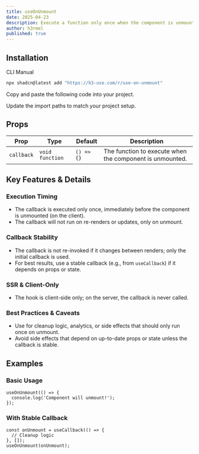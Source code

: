 ```yaml
---
title: useOnUnmount
date: 2025-04-23
description: Execute a function only once when the component is unmounted.
author: h3rmel
published: true
---
```


<HookPreview name="use-on-unmount-demo" />

## Installation

<Tabs defaultValue="cli">

<TabsList>
  <TabsTrigger value="cli">CLI</TabsTrigger>
  <TabsTrigger value="manual">Manual</TabsTrigger>
</TabsList>
<TabsContent value="cli">

```bash
npx shadcn@latest add "https://h3-use.com/r/use-on-unmount"
```

</TabsContent>
<TabsContent value="manual">

<Steps>

<Step>Copy and paste the following code into your project.</Step>

<HookSource name="use-on-unmount" />

<Step>Update the import paths to match your project setup.</Step>

</Steps>

</TabsContent>

</Tabs>

## Props

| Prop       | Type            | Default    | Description                                              |
| ---------- | --------------- | ---------- | -------------------------------------------------------- |
| `callback` | `void function` | `() => {}` | The function to execute when the component is unmounted. |

## Key Features & Details

### Execution Timing

- The callback is executed only once, immediately before the component is unmounted (on the client).
- The callback will not run on re-renders or updates, only on unmount.

### Callback Stability

- The callback is not re-invoked if it changes between renders; only the initial callback is used.
- For best results, use a stable callback (e.g., from `useCallback`) if it depends on props or state.

### SSR & Client-Only

- The hook is client-side only; on the server, the callback is never called.

### Best Practices & Caveats

- Use for cleanup logic, analytics, or side effects that should only run once on unmount.
- Avoid side effects that depend on up-to-date props or state unless the callback is stable.

## Examples

### Basic Usage

```tsx
useOnUnmount(() => {
  console.log('Component will unmount!');
});
```

### With Stable Callback

```tsx
const onUnmount = useCallback(() => {
  // Cleanup logic
}, []);
useOnUnmount(onUnmount);
```
